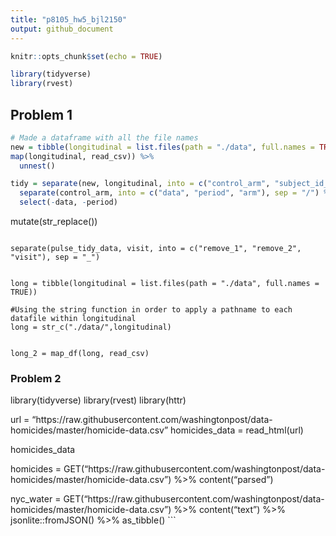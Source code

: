```yaml
---
title: "p8105_hw5_bjl2150"
output: github_document
---
```


```r
knitr::opts_chunk$set(echo = TRUE)

library(tidyverse)
library(rvest)
```

## Problem 1
```r
# Made a dataframe with all the file names
new = tibble(longitudinal = list.files(path = "./data", full.names = TRUE),
map(longitudinal, read_csv)) %>%
  unnest()

tidy = separate(new, longitudinal, into = c("control_arm", "subject_id_csv"), sep = "_") %>%
  separate(control_arm, into = c("data", "period", "arm"), sep = "/") %>%
  select(-data, -period)
```


  mutate(str_replace())
```

separate(pulse_tidy_data, visit, into = c("remove_1", "remove_2", "visit"), sep = "_")


long = tibble(longitudinal = list.files(path = "./data", full.names = TRUE))

#Using the string function in order to apply a pathname to each datafile within longitudinal
long = str_c("./data/",longitudinal)


long_2 = map_df(long, read_csv)

```


### Problem 2

library(tidyverse)
library(rvest)
library(httr)

url = "https://raw.githubusercontent.com/washingtonpost/data-homicides/master/homicide-data.csv"
homicides_data = read_html(url)

homicides_data

homicides = GET("https://raw.githubusercontent.com/washingtonpost/data-homicides/master/homicide-data.csv") %>% 
  content("parsed")

nyc_water = GET("https://raw.githubusercontent.com/washingtonpost/data-homicides/master/homicide-data.csv") %>% 
  content("text") %>%
  jsonlite::fromJSON() %>%
  as_tibble()
```






